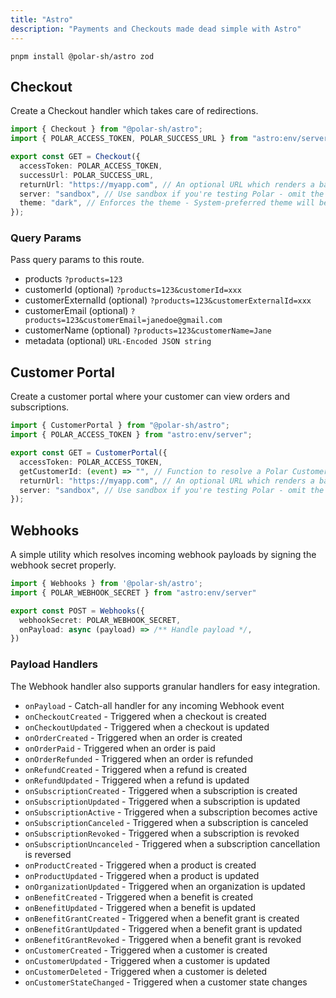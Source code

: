 ```yaml
---
title: "Astro"
description: "Payments and Checkouts made dead simple with Astro"
---
```


`pnpm install @polar-sh/astro zod`

## Checkout

Create a Checkout handler which takes care of redirections.

```typescript
import { Checkout } from "@polar-sh/astro";
import { POLAR_ACCESS_TOKEN, POLAR_SUCCESS_URL } from "astro:env/server";

export const GET = Checkout({
  accessToken: POLAR_ACCESS_TOKEN,
  successUrl: POLAR_SUCCESS_URL,
  returnUrl: "https://myapp.com", // An optional URL which renders a back-button in the Checkout
  server: "sandbox", // Use sandbox if you're testing Polar - omit the parameter or pass 'production' otherwise
  theme: "dark", // Enforces the theme - System-preferred theme will be set if left omitted
});
```

### Query Params

Pass query params to this route.

- products `?products=123`
- customerId (optional) `?products=123&customerId=xxx`
- customerExternalId (optional) `?products=123&customerExternalId=xxx`
- customerEmail (optional) `?products=123&customerEmail=janedoe@gmail.com`
- customerName (optional) `?products=123&customerName=Jane`
- metadata (optional) `URL-Encoded JSON string`

## Customer Portal

Create a customer portal where your customer can view orders and subscriptions.

```typescript
import { CustomerPortal } from "@polar-sh/astro";
import { POLAR_ACCESS_TOKEN } from "astro:env/server";

export const GET = CustomerPortal({
  accessToken: POLAR_ACCESS_TOKEN,
  getCustomerId: (event) => "", // Function to resolve a Polar Customer ID
  returnUrl: "https://myapp.com", // An optional URL which renders a back-button in the Customer Portal
  server: "sandbox", // Use sandbox if you're testing Polar - omit the parameter or pass 'production' otherwise
});
```

## Webhooks

A simple utility which resolves incoming webhook payloads by signing the webhook secret properly.

```typescript
import { Webhooks } from '@polar-sh/astro';
import { POLAR_WEBHOOK_SECRET } from "astro:env/server"

export const POST = Webhooks({
  webhookSecret: POLAR_WEBHOOK_SECRET,
  onPayload: async (payload) => /** Handle payload */,
})
```

### Payload Handlers

The Webhook handler also supports granular handlers for easy integration.

- `onPayload` - Catch-all handler for any incoming Webhook event
- `onCheckoutCreated` - Triggered when a checkout is created
- `onCheckoutUpdated` - Triggered when a checkout is updated
- `onOrderCreated` - Triggered when an order is created
- `onOrderPaid` - Triggered when an order is paid
- `onOrderRefunded` - Triggered when an order is refunded
- `onRefundCreated` - Triggered when a refund is created
- `onRefundUpdated` - Triggered when a refund is updated
- `onSubscriptionCreated` - Triggered when a subscription is created
- `onSubscriptionUpdated` - Triggered when a subscription is updated
- `onSubscriptionActive` - Triggered when a subscription becomes active
- `onSubscriptionCanceled` - Triggered when a subscription is canceled
- `onSubscriptionRevoked` - Triggered when a subscription is revoked
- `onSubscriptionUncanceled` - Triggered when a subscription cancellation is reversed
- `onProductCreated` - Triggered when a product is created
- `onProductUpdated` - Triggered when a product is updated
- `onOrganizationUpdated` - Triggered when an organization is updated
- `onBenefitCreated` - Triggered when a benefit is created
- `onBenefitUpdated` - Triggered when a benefit is updated
- `onBenefitGrantCreated` - Triggered when a benefit grant is created
- `onBenefitGrantUpdated` - Triggered when a benefit grant is updated
- `onBenefitGrantRevoked` - Triggered when a benefit grant is revoked
- `onCustomerCreated` - Triggered when a customer is created
- `onCustomerUpdated` - Triggered when a customer is updated
- `onCustomerDeleted` - Triggered when a customer is deleted
- `onCustomerStateChanged` - Triggered when a customer state changes
